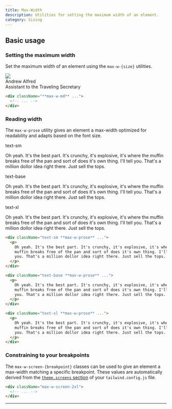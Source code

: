 ```yaml
---
title: Max-Width
description: Utilities for setting the maximum width of an element.
category: Sizing
---
```



## Basic usage

### Setting the maximum width

Set the maximum width of an element using the `max-w-{size}` utilities.

<Example resizable>
  <div className="overflow-hidden relative max-w-md mx-auto bg-white shadow-lg ring-1 ring-black/5 rounded-xl flex items-center gap-6 dark:bg-slate-800 dark:highlight-white/5">
    <img
      className="absolute -left-6 w-28 h-28 rounded-full shadow-lg"
      src="https://images.unsplash.com/photo-1501196354995-cbb51c65aaea?ixlib=rb-1.2.1&ixid=MnwxMjA3fDB8MHxwaG90by1wYWdlfHx8fGVufDB8fHx8&auto=format&fit=facearea&facepad=4&w=256&h=256&q=80"
    />
    <div className="min-w-0 py-5 pl-28 pr-5">
      <div className="text-slate-900 font-medium text-sm sm:text-base truncate dark:text-slate-200">
        Andrew Alfred
      </div>
      <div className="text-slate-500 font-medium text-sm sm:text-base leading-tight truncate dark:text-slate-400">
        Assistant to the Traveling Secretary
      </div>
    </div>
  </div>
</Example>

```html
<div className="**max-w-md** ...">
  <!-- ... -->
</div>
```

### Reading width

The `max-w-prose` utility gives an element a max-width optimized for readability and adapts based on the font size.

<Example>
  <div className="space-y-8">
    <div>
      <span className="font-medium text-sm text-slate-500 font-mono mb-3">
        text-sm
      </span>
      <div className="max-w-prose text-sm font-medium text-slate-900 dark:text-slate-200">
        <p>
          Oh yeah. It's the best part. It's crunchy, it's explosive, it's where
          the muffin breaks free of the pan and sort of does it's own thing.
          I'll tell you. That's a million dollor idea right there. Just sell the
          tops.
        </p>
      </div>
    </div>
    <div>
      <span className="font-medium text-sm text-slate-500 font-mono mb-3">
        text-base
      </span>
      <div className="max-w-prose text-base font-medium text-slate-900 dark:text-slate-200">
        <p>
          Oh yeah. It's the best part. It's crunchy, it's explosive, it's where
          the muffin breaks free of the pan and sort of does it's own thing.
          I'll tell you. That's a million dollor idea right there. Just sell the
          tops.
        </p>
      </div>
    </div>
    <div>
      <span className="font-medium text-sm text-slate-500 font-mono mb-3">
        text-xl
      </span>
      <div className="max-w-prose text-xl font-medium text-slate-900 dark:text-slate-200">
        <p>
          Oh yeah. It's the best part. It's crunchy, it's explosive, it's where
          the muffin breaks free of the pan and sort of does it's own thing.
          I'll tell you. That's a million dollor idea right there. Just sell the
          tops.
        </p>
      </div>
    </div>
  </div>
</Example>

```html
<div className="text-sm **max-w-prose** ...">
  <p>
    Oh yeah. It's the best part. It's crunchy, it's explosive, it's where the
    muffin breaks free of the pan and sort of does it's own thing. I'll tell
    you. That's a million dollor idea right there. Just sell the tops.
  </p>
</div>

<div className="text-base **max-w-prose** ...">
  <p>
    Oh yeah. It's the best part. It's crunchy, it's explosive, it's where the
    muffin breaks free of the pan and sort of does it's own thing. I'll tell
    you. That's a million dollor idea right there. Just sell the tops.
  </p>
</div>

<div className="text-xl **max-w-prose** ...">
  <p>
    Oh yeah. It's the best part. It's crunchy, it's explosive, it's where the
    muffin breaks free of the pan and sort of does it's own thing. I'll tell
    you. That's a million dollor idea right there. Just sell the tops.
  </p>
</div>
```

### Constraining to your breakpoints

The `max-w-screen-{breakpoint}` classes can be used to give an element a max-width matching a specific breakpoint. These values are automatically derived from the [`theme.screens` section](/docs/theme#screens) of your `tailwind.config.js` file.

```html
<div className="max-w-screen-2xl">
  <!-- ... -->
</div>
```

---
